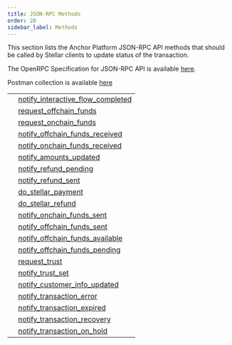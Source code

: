 ```yaml
---
title: JSON-RPC Methods
order: 20
sidebar_label: Methods
---
```



This section lists the Anchor Platform JSON-RPC API methods that should be called by Stellar clients to update status of the transaction.

The OpenRPC Specification for JSON-RPC API is available [here](https://playground.open-rpc.org/?schemaUrl=https://raw.githubusercontent.com/stellar/stellar-docs/main/static/assets/rpc-methods/open-rpc.json).

Postman collection is available [here](https://documenter.getpostman.com/view/9257637/2s9Y5U1kra)

<EndpointsTable title="JSON-RPC Methods">

|  |  |
| --- | --- |
|  | [notify_interactive_flow_completed](./notify_interactive_flow_completed.mdx) |
|  | [request_offchain_funds](./request_offchain_funds.mdx) |
|  | [request_onchain_funds](./request_onchain_funds.mdx) |
|  | [notify_offchain_funds_received](./notify_offchain_funds_received.mdx) |
|  | [notify_onchain_funds_received](./notify_onchain_funds_received.mdx) |
|  | [notify_amounts_updated](./notify_amounts_updated.mdx) |
|  | [notify_refund_pending](./notify_refund_pending.mdx) |
|  | [notify_refund_sent](./notify_refund_sent.mdx) |
|  | [do_stellar_payment](./do_stellar_payment.mdx) |
|  | [do_stellar_refund](./do_stellar_refund.mdx) |
|  | [notify_onchain_funds_sent](./notify_onchain_funds_sent.mdx) |
|  | [notify_offchain_funds_sent](./notify_offchain_funds_sent.mdx) |
|  | [notify_offchain_funds_available](./notify_offchain_funds_available.mdx) |
|  | [notify_offchain_funds_pending](./notify_offchain_funds_pending.mdx) |
|  | [request_trust](./request_trust.mdx) |
|  | [notify_trust_set](./notify_trust_set.mdx) |
|  | [notify_customer_info_updated](./notify_customer_info_updated.mdx) |
|  | [notify_transaction_error](./notify_transaction_error.mdx) |
|  | [notify_transaction_expired](./notify_transaction_expired.mdx) |
|  | [notify_transaction_recovery](./notify_transaction_recovery.mdx) |
|  | [notify_transaction_on_hold](./notify_transaction_on_hold.mdx) |

</EndpointsTable>
